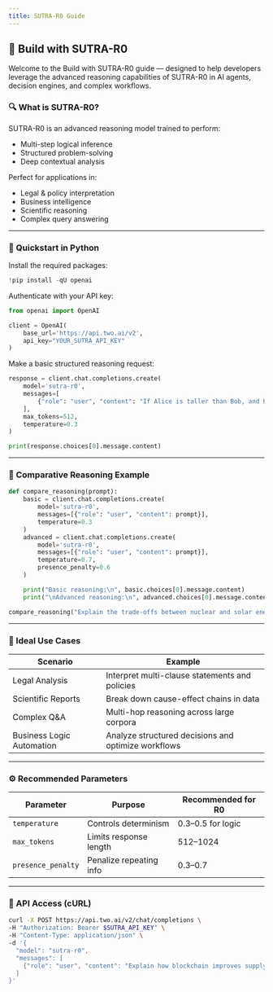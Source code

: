 ```yaml
---
title: SUTRA-R0 Guide
---
```


## 🧠 Build with SUTRA-R0

Welcome to the Build with SUTRA-R0 guide — designed to help developers leverage the advanced reasoning capabilities of SUTRA-R0 in AI agents, decision engines, and complex workflows.

### 🔍 What is SUTRA-R0?

SUTRA-R0 is an advanced reasoning model trained to perform:

- Multi-step logical inference
- Structured problem-solving
- Deep contextual analysis

Perfect for applications in:

- Legal & policy interpretation
- Business intelligence
- Scientific reasoning
- Complex query answering

---

### 🧪 Quickstart in Python

Install the required packages:

```python
!pip install -qU openai
```

Authenticate with your API key:

```python
from openai import OpenAI

client = OpenAI(
    base_url='https://api.two.ai/v2',
    api_key="YOUR_SUTRA_API_KEY"
)
```

Make a basic structured reasoning request:

```python
response = client.chat.completions.create(
    model='sutra-r0',
    messages=[
        {"role": "user", "content": "If Alice is taller than Bob, and Bob is taller than Carol, who is the tallest?"}
    ],
    max_tokens=512,
    temperature=0.3
)

print(response.choices[0].message.content)
```

---

### 🔁 Comparative Reasoning Example

```python
def compare_reasoning(prompt):
    basic = client.chat.completions.create(
        model='sutra-r0',
        messages=[{"role": "user", "content": prompt}],
        temperature=0.3
    )
    advanced = client.chat.completions.create(
        model='sutra-r0',
        messages=[{"role": "user", "content": prompt}],
        temperature=0.7,
        presence_penalty=0.6
    )

    print("Basic reasoning:\n", basic.choices[0].message.content)
    print("\nAdvanced reasoning:\n", advanced.choices[0].message.content)

compare_reasoning("Explain the trade-offs between nuclear and solar energy for long-term policy decisions.")
```

---

### 🧠 Ideal Use Cases

| Scenario                  | Example                                             |
| ------------------------- | --------------------------------------------------- |
| Legal Analysis            | Interpret multi-clause statements and policies      |
| Scientific Reports        | Break down cause-effect chains in data              |
| Complex Q&A               | Multi-hop reasoning across large corpora            |
| Business Logic Automation | Analyze structured decisions and optimize workflows |

---

### ⚙️ Recommended Parameters

| Parameter          | Purpose                 | Recommended for R0 |
| ------------------ | ----------------------- | ------------------ |
| `temperature`      | Controls determinism    | 0.3–0.5 for logic  |
| `max_tokens`       | Limits response length  | 512–1024           |
| `presence_penalty` | Penalize repeating info | 0.3–0.7            |

---

### 🔗 API Access (cURL)

```bash
curl -X POST https://api.two.ai/v2/chat/completions \
-H "Authorization: Bearer $SUTRA_API_KEY" \
-H "Content-Type: application/json" \
-d '{
  "model": "sutra-r0",
  "messages": [
    {"role": "user", "content": "Explain how blockchain improves supply chain transparency."}
  ]
}'
```
